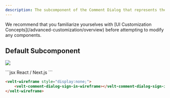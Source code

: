 ```yaml
---
description: The subcomponent of the Comment Dialog that represents the Sign In button that appears when a User is a Guest User
---
```


<Note>
We recommend that you familiarize yourselves with [UI Customization Concepts](/advanced-customization/overview) before attempting to modify any components.
</Note>


## Default Subcomponent

![](/images/customization/velt-comment-dialog-sub-10.png)

<RequestExample>
```jsx React / Next.js
<VeltWireframe>
    <VeltCommentDialogWireframe.SignIn />
</VeltWireframe>
```

```HTML HTML
<velt-wireframe style="display:none;">
    <velt-comment-dialog-sign-in-wireframe></velt-comment-dialog-sign-in-wireframe>
</velt-wireframe>
```
</RequestExample>

